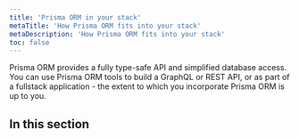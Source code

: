 ```yaml
---
title: 'Prisma ORM in your stack'
metaTitle: 'How Prisma ORM fits into your stack'
metaDescription: 'How Prisma ORM fits into your stack'
toc: false
---
```


<TopBlock title={frontMatter.title}>

Prisma ORM provides a fully type-safe API and simplified database access. You can use Prisma ORM tools to build a GraphQL or REST API, or as part of a fullstack application - the extent to which you incorporate Prisma ORM is up to you.

</TopBlock>

## In this section

<Subsections />
